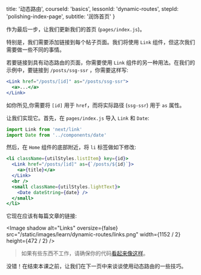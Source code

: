 
  title: '动态路由',
  courseId: 'basics',
  lessonId: 'dynamic-routes',
  stepId: 'polishing-index-page',
  subtitle: '润饰首页'
}

作为最后一步，让我们更新我们的首页 (`pages/index.js`)。

特别是，我们需要添加链接到每个帖子页面。我们将使用 `Link` 组件，但这次我们需要做一些不同的事情。

若要链接到具有动态路由的页面，你需要使用 `Link` 组件的另一种用法。在我们的示例中，要链接到 `/posts/ssg-ssr` ，你需要这样写:

```jsx
<Link href="/posts/[id]" as="/posts/ssg-ssr">
  <a>...</a>
</Link>
```

如你所见,你需要将 `[id]` 用于 `href`，而将实际路径 (`ssg-ssr`) 用于 `as` 属性。

让我们实现它。首先，在 `pages/index.js` 导入 `Link` 和 `Date`:

```js
import Link from 'next/link'
import Date from '../components/date'
```

然后，在 `Home` 组件的底部附近，将 `li` 标签做如下修改:

```jsx
<li className={utilStyles.listItem} key={id}>
  <Link href="/posts/[id]" as={`/posts/${id}`}>
    <a>{title}</a>
  </Link>
  <br />
  <small className={utilStyles.lightText}>
    <Date dateString={date} />
  </small>
</li>
```

它现在应该有每篇文章的链接:

<Image
  shadow
  alt="Links"
  oversize={false}
  src="/static/images/learn/dynamic-routes/links.png"
  width={1152 / 2}
  height={472 / 2}
/>

> 如果有些东西不工作，请确保你的代码[看起来像这样](https://github.com/vercel/next-learn-starter/tree/master/api-routes-starter)。

没错！在结束本课之前，让我们在下一页中来谈谈使用动态路由的一些技巧。

